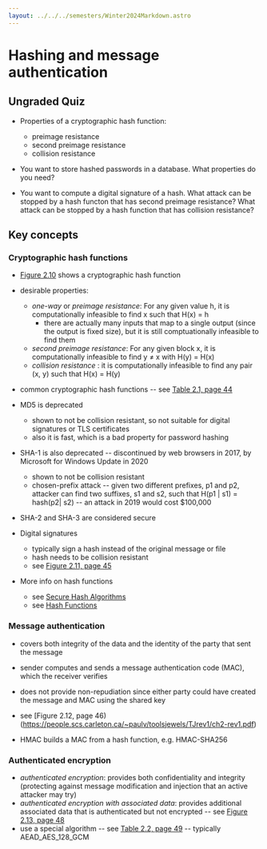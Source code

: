 ```yaml
---
layout: ../../../semesters/Winter2024Markdown.astro
---
```


# Hashing and message authentication

## Ungraded Quiz

- Properties of a cryptographic hash function:

  - preimage resistance
  - second preimage resistance
  - collision resistance

- You want to store hashed passwords in a database. What properties do you need?

- You want to compute a digital signature of a hash. What attack can be stopped by a hash functon that has second preimage resistance? What attack can be stopped by a hash function that has collision resistance?

## Key concepts

### Cryptographic hash functions

- [Figure 2.10](https://people.scs.carleton.ca/~paulv/toolsjewels/TJrev1/ch2-rev1.pdf) shows a cryptographic hash function

- desirable properties:

  - _one-way_ or _preimage resistance_: For any given value h, it is computationally infeasible to find x such that H(x) = h
    - there are actually many inputs that map to a single output (since the output is fixed size), but it is still comptuationally infeasible to find them

  * _second preimage resistance_: For any given block x, it is computationally infeasible to find y ≠ x with H(y) = H(x)
  * _collision resistance_ : it is computationally infeasible to find any pair (x, y) such that H(x) = H(y)

- common cryptographic hash functions -- see [Table 2.1, page 44](https://people.scs.carleton.ca/~paulv/toolsjewels/TJrev1/ch2-rev1.pdf)

- MD5 is deprecated

  - shown to not be collision resistant, so not suitable for digital signatures or TLS certificates
  - also it is fast, which is a bad property for password hashing

- SHA-1 is also deprecated -- discontinued by web browsers in 2017, by Microsoft for Windows Update in 2020

  - shown to not be collision resistant
  - chosen-prefix attack -- given two different prefixes, p1 and p2, attacker can find two suffixes, s1 and s2, such that H(p1 | s1) = hash(p2| s2) -- an attack in 2019 would cost $100,000

- SHA-2 and SHA-3 are considered secure

- Digital signatures

  - typically sign a hash instead of the original message or file
  - hash needs to be collision resistant
  - see [Figure 2.11, page 45](https://people.scs.carleton.ca/~paulv/toolsjewels/TJrev1/ch2-rev1.pdf)

- More info on hash functions

  - see [Secure Hash Algorithms](https://cryptobook.nakov.com/cryptographic-hash-functions/secure-hash-algorithms)
  - see [Hash Functions](https://joyofcryptography.com/pdf/chap11.pdf)

### Message authentication

- covers both integrity of the data and the identity of the party that sent the message
- sender computes and sends a message authentication code (MAC), which the receiver verifies
- does not provide non-repudiation since either party could have created the message and MAC using the shared key
- see [Figure 2.12, page 46)(https://people.scs.carleton.ca/~paulv/toolsjewels/TJrev1/ch2-rev1.pdf)

- HMAC builds a MAC from a hash function, e.g. HMAC-SHA256

### Authenticated encryption

- _authenticated encryption_: provides both confidentiality and integrity (protecting against message modification and injection that an active attacker may try)
- _authenticated encryption with associated data_: provides additional associated data that is authenticated but not encrypted -- see [Figure 2.13, page 48](https://people.scs.carleton.ca/~paulv/toolsjewels/TJrev1/ch2-rev1.pdf)
- use a special algorithm -- see [Table 2.2, page 49](https://people.scs.carleton.ca/~paulv/toolsjewels/TJrev1/ch2-rev1.pdf) -- typically AEAD_AES_128_GCM

